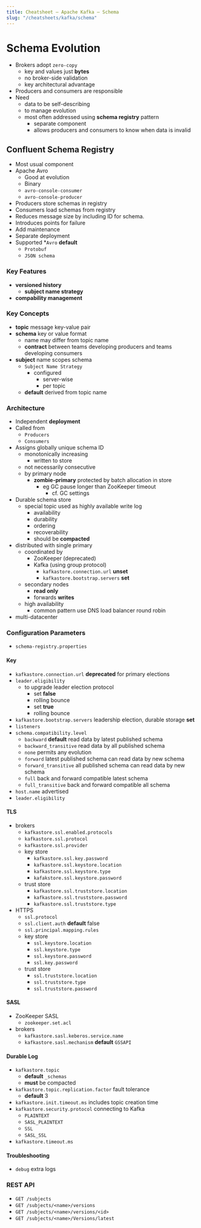 ```yaml
---
title: Cheatsheet – Apache Kafka – Schema
slug: "/cheatsheets/kafka/schema"
---
```


# Schema Evolution

 * Brokers adopt ```zero-copy```
    * key and values just **bytes**
    * no broker-side validation
    * key architectural advantage
 * Producers and consumers are responsible
 * Need
    * data to be self-describing
    * to manage evolution
    * most often addressed using **schema registry** pattern
        * separate component
        * allows producers and consumers to know when data is invalid

## Confluent Schema Registry
 * Most usual component
 * Apache Avro
    * Good at evolution
    * Binary
    * ```avro-console-consumer```
    * ```avro-console-producer```
 * Producers store schemas in registry
 * Consumers load schemas from registry
 * Reduces message size by including ID for schema.
 * Introduces points for failure
 * Add maintenance
 * Separate deployment
 * Supported
    *```Avro``` **default**
    * ```Protobuf```
    * ```JSON schema```
### Key Features
 * **versioned history**
    * **subject name strategy**
 * **compability management**

### Key Concepts
 * **topic** message key-value pair
 * **schema** key or value format
    * name may differ from topic name
    * **contract** between teams developing producers and teams developing consumers
 * **subject** name scopes schema
    * ```Subject Name Strategy```
        * configured
            * server-wise
            * per topic
    * **default** derived from topic name

### Architecture
 * Independent **deployment**
 * Called from
    * ```Producers```
    * ```Consumers```
 * Assigns globally unique schema ID
    * monotonically increasing
        * written to store
    * not necessarily consecutive
    * by primary node
        * **zombie-primary** protected by batch allocation in store
            * eg GC pause longer than ZooKeeper timeout
                * cf. GC settings
 * Durable schema store
    * special topic used as highly available write log
        * availability
        * durability
        * ordering
        * recoverability
        * should be **compacted**
 * distributed with single primary
    * coordinated by
        * ZooKeeper (deprecated)
        * Kafka (using group protocol)
            * ```kafkastore.connection.url``` **unset**
            * ```kafkastore.bootstrap.servers``` **set**
    * secondary nodes
        * **read only**
        * forwards **writes**
    * high availability
        * common pattern use DNS load balancer round robin
 * multi-datacenter

### Configuration Parameters

 * ```schema-registry.properties```

#### Key
 * ```kafkastore.connection.url``` **deprecated** for primary elections
 * ```leader.eligibility```
    * to upgrade leader election protocol
        * set **false**
        * rolling bounce
        * set **true**
        * rolling bounce
 * ```kafkastore.bootstrap.servers``` leadership election, durable storage **set**
 * ```listeners```
 * ```schema.compatibility.level```
    * ```backward``` **default** read data by latest published schema
    * ```backward_transitive``` read data by all published schema
    * ```none``` permits any evolution
    * ```forward``` latest published schema can read data by new schema
    * ```forward_transitive``` all published schema can read data by new schema
    * ```full```  back and forward compatible latest schema
    * ```full_transitive``` back and forward compatible all schema
 * ```host.name``` advertised
 * ```leader.eligibility```

#### TLS
 * brokers
    * ```kafkastore.ssl.enabled.protocols```
    * ```kafkastore.ssl.protocol```
    * ```kafkastore.ssl.provider```
    * key store
        * ```kafkastore.ssl.key.password```
        * ```kafkastore.ssl.keystore.location```
        * ```kafkastore.ssl.keystore.type```
        * ```kafakstore.ssl.keystore.password```
    * trust store
        * ```kafkastore.ssl.truststore.location```
        * ```kafkastore.ssl.truststore.password```
        * ```kafkastore.ssl.truststore.type```
 * HTTPS
    * ```ssl.protocol```
    * ```ssl.client.auth``` **default** false
    * ```ssl.principal.mapping.rules```
    * key store
        * ```ssl.keystore.location```
        * ```ssl.keystore.type```
        * ```ssl.keystore.password```
        * ```ssl.key.password```
    * trust store
        * ```ssl.truststore.location```
        * ```ssl.truststore.type```
        * ```ssl.truststore.password```

#### SASL
 * ZooKeeper SASL
    * ```zookeeper.set.acl```
 * brokers
    * ```kafkastore.sasl.keberos.service.name```
    * ```kafkastore.sasl.mechanism``` **default** ```GSSAPI```

#### Durable Log
 * ```kafkastore.topic```
    * **default** ```_schemas```
    * **must** be compacted
 * ```kafkastore.topic.replication.factor``` fault tolerance
    * **default** 3
 * ```kafkastore.init.timeout.ms``` includes topic creation time
 * ```kafkastore.security.protocol``` connecting to Kafka
    * ```PLAINTEXT```
    * ```SASL_PLAINTEXT```
    * ```SSL```
    * ```SASL_SSL```
 * ```kafkastore.timeout.ms```

#### Troubleshooting
 * ```debug``` extra logs


### REST API
 * ```GET /subjects```
 * ```GET /subjects/<name>/versions```
 * ```GET /subjects/<name>/versions/<id>```
 * ```GET /subjects/<name>/Versions/latest```
